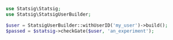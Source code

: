 ```php
use Statsig\Statsig;
use Statsig\StatsigUserBuilder;

$user = StatsigUserBuilder::withUserID('my_user')->build();
$passed = $statsig->checkGate($user, 'an_experiment');
```